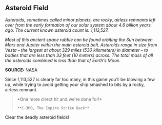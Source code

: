 ## Asteroid Field

*Asteroids, sometimes called minor planets, are rocky, airless remnants left over from the early formation of our solar system about 4.6 billion years ago. The current known asteroid count is: 1,113,527.*

*Most of this ancient space rubble can be found orbiting the Sun between Mars and Jupiter within the main asteroid belt. Asteroids range in size from Vesta – the largest at about 329 miles (530 kilometers) in diameter – to bodies that are less than 33 feet (10 meters) across. The total mass of all the asteroids combined is less than that of Earth's Moon.*

**SOURCE:** [NASA](https://solarsystem.nasa.gov/asteroids-comets-and-meteors/asteroids/overview)

Since 1,113,527 is clearly far too many, in this game you'll be blowing a few up, while trying to avoid getting your ship smashed to bits by a rocky, airless remnant.

<blockquote>
    *One more direct hit and we're done for!*

    **C-3PO, The Empire Strike Back**
</blockquote>


Clear the deadly asteroid fields!
